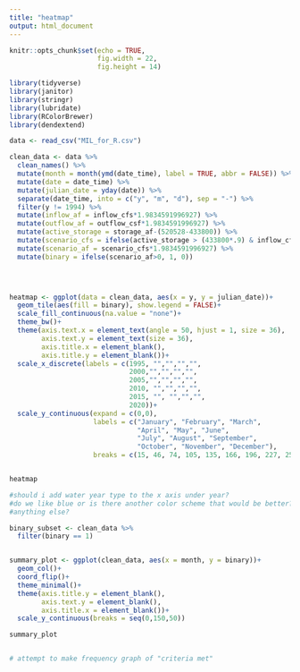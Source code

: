 ```yaml
---
title: "heatmap"
output: html_document
---
```


```r
knitr::opts_chunk$set(echo = TRUE,
                      fig.width = 22,
                      fig.height = 14)
```



```r
library(tidyverse)
library(janitor)
library(stringr)
library(lubridate)
library(RColorBrewer)
library(dendextend)

data <- read_csv("MIL_for_R.csv")

clean_data <- data %>%
  clean_names() %>% 
  mutate(month = month(ymd(date_time), label = TRUE, abbr = FALSE)) %>% 
  mutate(date = date_time) %>% 
  mutate(julian_date = yday(date)) %>% 
  separate(date_time, into = c("y", "m", "d"), sep = "-") %>% 
  filter(y != 1994) %>% 
  mutate(inflow_af = inflow_cfs*1.9834591996927) %>% 
  mutate(outflow_af = outflow_csf*1.9834591996927) %>% 
  mutate(active_storage = storage_af-(520528-433800)) %>% 
  mutate(scenario_cfs = ifelse(active_storage > (433800*.9) & inflow_cfs > outflow_csf, active_storage - (433800*.9), NA)) %>% 
  mutate(scenario_af = scenario_cfs*1.9834591996927) %>% 
  mutate(binary = ifelse(scenario_af>0, 1, 0))
  




```


```r
heatmap <- ggplot(data = clean_data, aes(x = y, y = julian_date))+
  geom_tile(aes(fill = binary), show.legend = FALSE)+
  scale_fill_continuous(na.value = "none")+
  theme_bw()+
  theme(axis.text.x = element_text(angle = 50, hjust = 1, size = 36),
        axis.text.y = element_text(size = 36),
        axis.title.x = element_blank(),
        axis.title.y = element_blank())+
  scale_x_discrete(labels = c(1995, "","","","", 
                              2000,"","","","", 
                              2005,"","","","", 
                              2010, "","","","", 
                              2015, "", "","","",
                              2020))+
  scale_y_continuous(expand = c(0,0),
                     labels = c("January", "February", "March",
                                "April", "May", "June", 
                                "July", "August", "September", 
                                "October", "November", "December"), 
                     breaks = c(15, 46, 74, 105, 135, 166, 196, 227, 258, 288, 319, 349))


heatmap

#should i add water year type to the x axis under year?
#do we like blue or is there another color scheme that would be better?
#anything else?


```




```r

binary_subset <- clean_data %>% 
  filter(binary == 1)


summary_plot <- ggplot(clean_data, aes(x = month, y = binary))+
  geom_col()+
  coord_flip()+
  theme_minimal()+
  theme(axis.title.y = element_blank(),
        axis.text.y = element_blank(),
        axis.title.x = element_blank())+
  scale_y_continuous(breaks = seq(0,150,50)) 

summary_plot


# attempt to make frequency graph of "criteria met" 

```












